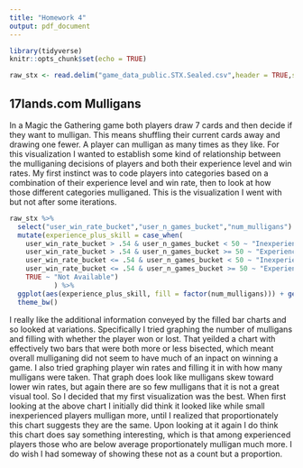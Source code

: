 ---
title: "Homework 4"
output: pdf_document
---


```{r setup, include=FALSE}
library(tidyverse)
knitr::opts_chunk$set(echo = TRUE)
```
```{r data import}
raw_stx <- read.delim("game_data_public.STX.Sealed.csv",header = TRUE,sep = ",")
```
## 17lands.com Mulligans

In a Magic the Gathering game both players draw 7 cards and then decide if they want to mulligan.  This means shuffling their current cards away and drawing one fewer.  A player can mulligan as many times as they like.   For this visualization I wanted to establish some kind of relationship between the mulliganing decisions of players and both their experience level and win rates.  My first instinct was to code players into categories based on a combination of their experience level and win rate, then to look at how those different categories mulliganed.  This is the visualization I went with but not after some iterations.

```{r plot}
raw_stx %>% 
  select("user_win_rate_bucket","user_n_games_bucket","num_mulligans") %>% 
  mutate(experience_plus_skill = case_when(
    user_win_rate_bucket > .54 & user_n_games_bucket < 50 ~ "Inexperienced Above Average",
    user_win_rate_bucket > .54 & user_n_games_bucket >= 50 ~ "Experienced Above Average",
    user_win_rate_bucket <= .54 & user_n_games_bucket < 50 ~ "Inexperienced Below Average",
    user_win_rate_bucket <= .54 & user_n_games_bucket >= 50 ~ "Experienced Below Average",
    TRUE ~ "Not Available")
           ) %>%
  ggplot(aes(experience_plus_skill, fill = factor(num_mulligans))) + geom_bar() +
  theme_bw()
```


I really like the additional information conveyed by the filled bar charts and so looked at variations.  Specifically I tried graphing the number of mulligans and filling with whether the player won or lost.  That yeilded a chart with effectively two bars that were both more or less bisected, which meant overall mulliganing did not seem to have much of an inpact on winning a game.  I also tried graphing player win rates and filling it in with how many mulligans were taken.  That graph does look like mulligans skew toward lower win rates, but again there are so few mulligans that it is not a great visual tool.  So I decided that my first visualization was the best.  When first looking at the above chart I initially did think it looked like while small inexperienced players mulligan more, until I realized that proportionately this chart suggests they are the same.  Upon looking at it again I do think this chart does say something interesting, which is that among experienced players those who are below average proportionately mulligan much more.  I do wish I had someway of showing these not as a count but a proportion.
